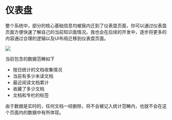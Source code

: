
# 仪表盘

整个系统中，部分的核心基础信息均被我内迁到了仪表盘页面，你可以通过仪表盘页面方便快速了解自己的当前知识面情况。我也会在后续的开发中，逐步将更多的内容通过合理的逻辑以及UI布局迁移到仪表盘页面。

![](https://qingyon-revornix-public.oss-cn-beijing.aliyuncs.com/images/202507021249686.png)

当前包含的数据范畴如下

- 按日统计的文档收集情况
- 当前有多少未读文档
- 最近阅读文档累计
- 收藏了多少文档
- 文档和专栏的标签

<Callout>
由于数据是实时的，任何文档一经删除，将不会被记入统计范畴内，也就不会在这个页面内的数据中有所体现。
</Callout>